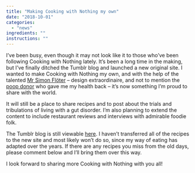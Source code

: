 ```yaml
---
title: "Making Cooking with Nothing my own"
date: "2018-10-01"
categories: 
  - "news"
ingredients: ""
instructions: ""
---
```


I’ve been busy, even though it may not look like it to those who’ve been following Cooking with Nothing lately. It’s been a long time in the making, but I’ve finally ditched the Tumblr blog and launched a new original site. I wanted to make Cooking with Nothing my own, and with the help of the talented [Mr Simon Flöter](https://floter.design/) – design extraordinaire, and not to mention the [poop donor](https://cookingwithnothing.com/who-gives-a-shit/) who gave me my health back – it’s now something I’m proud to share with the world.

It will still be a place to share recipes and to post about the trials and tribulations of living with a gut disorder. I’m also planning to extend the content to include restaurant reviews and interviews with admirable foodie folk.

The Tumblr blog is still viewable [here](http://cookingwithnothing.tumblr.com/). I haven’t transferred all of the recipes to the new site and most likely won’t do so, since my way of eating has adapted over the years. If there are any recipes you miss from the old days, please comment below and I’ll bring them over this way.

I look forward to sharing more Cooking with Nothing with you all!
